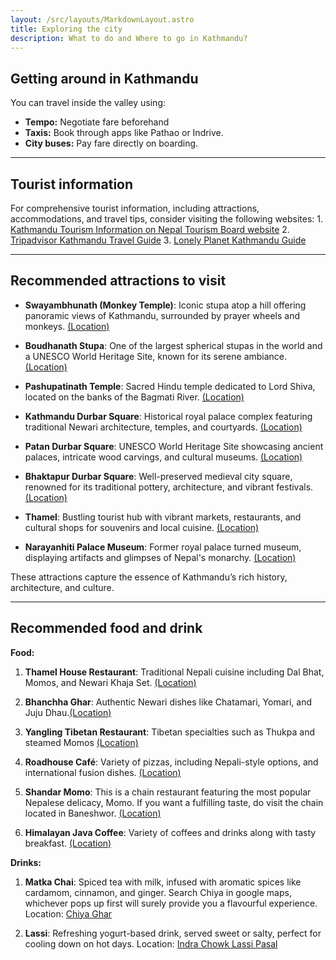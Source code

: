 ```yaml
---
layout: /src/layouts/MarkdownLayout.astro
title: Exploring the city
description: What to do and Where to go in Kathmandu?
---
```

## **Getting around in Kathmandu**
You can travel inside the valley using:

- **Tempo:** Negotiate fare beforehand
- **Taxis:** Book through apps like Pathao or Indrive.
- **City buses:** Pay fare directly on boarding.
---

## **Tourist information**
For comprehensive tourist information, including attractions, accommodations, and travel tips, consider visiting the following websites:
    1. [Kathmandu Tourism Information on Nepal Tourism Board website](https://ntb.gov.np/en/kathmandu)
    2. [Tripadvisor Kathmandu Travel Guide](https://www.tripadvisor.com/Tourism-g293890-Kathmandu_Kathmandu_Valley_Bagmati_Zone_Central_Region-Vacations.html)
    3. [Lonely Planet Kathmandu Guide](https://www.lonelyplanet.com/nepal/kathmandu)

---
## **Recommended attractions to visit**

- **Swayambhunath (Monkey Temple)**: Iconic stupa atop a hill offering panoramic views of Kathmandu, surrounded by prayer wheels and monkeys. [(Location)](https://maps.app.goo.gl/28Q9UixFx4M69LDa6)

- **Boudhanath Stupa**: One of the largest spherical stupas in the world and a UNESCO World Heritage Site, known for its serene ambiance. [(Location)](https://maps.app.goo.gl/EdXQxaeXMRS8Lb2X8)

- **Pashupatinath Temple**: Sacred Hindu temple dedicated to Lord Shiva, located on the banks of the Bagmati River. [(Location)](https://maps.app.goo.gl/b3nawYZukS9S2NKGA)

- **Kathmandu Durbar Square**: Historical royal palace complex featuring traditional Newari architecture, temples, and courtyards. [(Location)](https://maps.app.goo.gl/PmpxA9Qh7iPVh5pv9)

- **Patan Durbar Square**: UNESCO World Heritage Site showcasing ancient palaces, intricate wood carvings, and cultural museums. [(Location)](https://maps.app.goo.gl/f2Lvb8o8gnn2NbAh8)

- **Bhaktapur Durbar Square**: Well-preserved medieval city square, renowned for its traditional pottery, architecture, and vibrant festivals. [(Location)](https://maps.app.goo.gl/nQyCkMcWxqutefoa9)

- **Thamel**: Bustling tourist hub with vibrant markets, restaurants, and cultural shops for souvenirs and local cuisine. [(Location)](https://maps.app.goo.gl/3vdnRFxHTQSfu91b7)

- **Narayanhiti Palace Museum**: Former royal palace turned museum, displaying artifacts and glimpses of Nepal's monarchy. [(Location)](https://maps.app.goo.gl/3zUfB4F4w9x2awoW7)

These attractions capture the essence of  Kathmandu’s rich history, architecture, and culture.

---

## **Recommended food and drink**

**Food:**
1. **Thamel House Restaurant**: Traditional Nepali cuisine including Dal Bhat, Momos, and Newari Khaja Set. [(Location)](https://goo.gl/maps/WKg8AXE3WyP2)
     
2. **Bhanchha Ghar**: Authentic Newari dishes like Chatamari, Yomari, and Juju Dhau.[(Location)](https://maps.app.goo.gl/qBXVdSyxPwFdWNE8A)
     
3. **Yangling Tibetan Restaurant**: Tibetan specialties such as Thukpa and steamed Momos [(Location)](https://maps.app.goo.gl/B3FBEEhjnUdjYymz9)
     
4. **Roadhouse Café**: Variety of pizzas, including Nepali-style options, and international fusion dishes. [(Location)](https://maps.app.goo.gl/FLzm1nLqzWus3BKq5)

5. **Shandar Momo**: This is a chain restaurant featuring the most popular Nepalese delicacy, Momo. If you want a fulfilling taste, do visit the chain located in Baneshwor. [(Location)](https://maps.app.goo.gl/9uTX3enq6Xow1x4R6)
     
6. **Himalayan Java Coffee**: Variety of coffees and drinks along with tasty breakfast. [(Location)](https://maps.app.goo.gl/PQFQ2FHAN7Xyq2zt8)

**Drinks:**
1. **Matka Chai**: Spiced tea with milk, infused with aromatic spices like cardamom, cinnamon, and ginger. Search Chiya in google maps, whichever pops up first will surely provide you a flavourful experience.  Location: [Chiya Ghar](https://maps.app.goo.gl/P2VfQiZ3Lkzcdak28)

2. **Lassi**: Refreshing yogurt-based drink, served sweet or salty, perfect for cooling down on hot days. Location: [Indra Chowk Lassi Pasal](https://maps.app.goo.gl/ayA6Ung5x2XJQSpW6)
